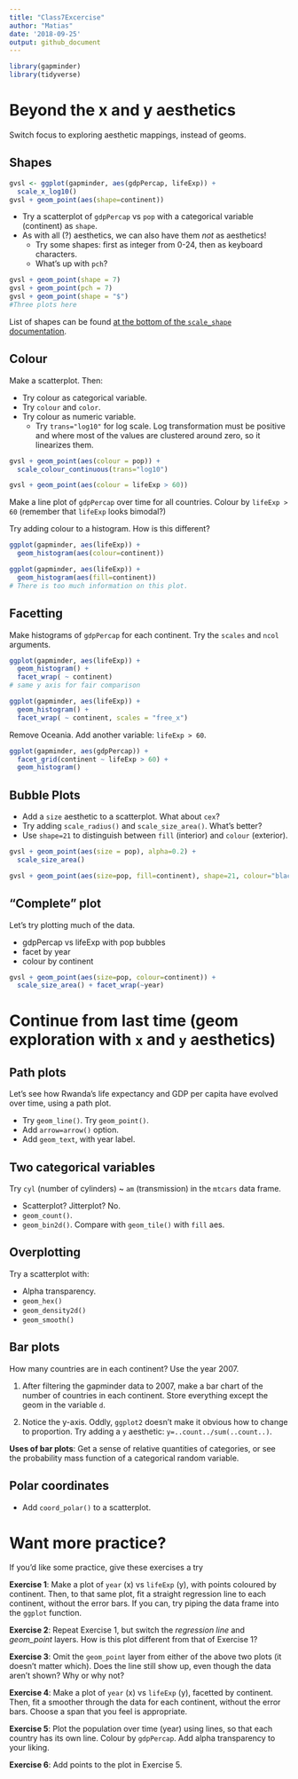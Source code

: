 ```yaml
---
title: "Class7Excercise"
author: "Matias"
date: '2018-09-25'
output: github_document
---
```


```r
library(gapminder)
library(tidyverse)
```

# Beyond the x and y aesthetics

Switch focus to exploring aesthetic mappings, instead of geoms. 

## Shapes

```r

gvsl <- ggplot(gapminder, aes(gdpPercap, lifeExp)) +
  scale_x_log10()
gvsl + geom_point(aes(shape=continent))

```


- Try a scatterplot of `gdpPercap` vs `pop` with a categorical variable (continent) as `shape`.
- As with all (?) aesthetics, we can also have them _not_ as aesthetics!
    - Try some shapes: first as integer from 0-24, then as keyboard characters.
    - What's up with `pch`?
    
```r

gvsl + geom_point(shape = 7)
gvsl + geom_point(pch = 7)
gvsl + geom_point(shape = "$")
#Three plots here

```
    

List of shapes can be found [at the bottom of the `scale_shape` documentation](https://ggplot2.tidyverse.org/reference/scale_shape.html).

## Colour

Make a scatterplot. Then:

- Try colour as categorical variable.
- Try `colour` and `color`. 
- Try colour as numeric variable.
    - Try `trans="log10"` for log scale.
    Log transformation must be positive and where most of the values are clustered around zero, so it linearizes them.

```r

gvsl + geom_point(aes(colour = pop)) +
  scale_colour_continuous(trans="log10")

```

```r

gvsl + geom_point(aes(colour = lifeExp > 60))

```


Make a line plot of `gdpPercap` over time for all countries. Colour by `lifeExp > 60` (remember that `lifeExp` looks bimodal?)


Try adding colour to a histogram. How is this different?

```r

ggplot(gapminder, aes(lifeExp)) +
  geom_histogram(aes(colour=continent))

```

```r

ggplot(gapminder, aes(lifeExp)) +
  geom_histogram(aes(fill=continent))
# There is too much information on this plot.

```


## Facetting

Make histograms of `gdpPercap` for each continent. Try the `scales` and `ncol` arguments. 

```r

ggplot(gapminder, aes(lifeExp)) +
  geom_histogram() +
  facet_wrap( ~ continent)
# same y axis for fair comparison

```


```r

ggplot(gapminder, aes(lifeExp)) +
  geom_histogram() +
  facet_wrap( ~ continent, scales = "free_x")

```


Remove Oceania. Add another variable: `lifeExp > 60`. 

```r

ggplot(gapminder, aes(gdpPercap)) +
  facet_grid(continent ~ lifeExp > 60) +
  geom_histogram()

```

## Bubble Plots

- Add a `size` aesthetic to a scatterplot. What about `cex`?
- Try adding `scale_radius()` and `scale_size_area()`. What's better?
- Use `shape=21` to distinguish between `fill` (interior) and `colour` (exterior).

```r

gvsl + geom_point(aes(size = pop), alpha=0.2) +
  scale_size_area()

```

```r

gvsl + geom_point(aes(size=pop, fill=continent), shape=21, colour="black", alpha=0.6)

```


## "Complete" plot

Let's try plotting much of the data.

- gdpPercap vs lifeExp with pop bubbles
- facet by year
- colour by continent

```r

gvsl + geom_point(aes(size=pop, colour=continent)) +
  scale_size_area() + facet_wrap(~year)

```


# Continue from last time (geom exploration with `x` and `y` aesthetics)

## Path plots

Let's see how Rwanda's life expectancy and GDP per capita have evolved over time, using a path plot.

- Try `geom_line()`. Try `geom_point()`.
- Add `arrow=arrow()` option.
- Add `geom_text`, with year label. 


## Two categorical variables

Try `cyl` (number of cylinders) ~ `am` (transmission) in the `mtcars` data frame.

- Scatterplot? Jitterplot? No.
- `geom_count()`.
- `geom_bin2d()`. Compare with `geom_tile()` with `fill` aes.

## Overplotting

Try a scatterplot with:

- Alpha transparency.
- `geom_hex()`
- `geom_density2d()`
- `geom_smooth()`


## Bar plots

How many countries are in each continent? Use the year 2007.

1. After filtering the gapminder data to 2007, make a bar chart of the number of countries in each continent. Store everything except the geom in the variable `d`.



2. Notice the y-axis. Oddly, `ggplot2` doesn't make it obvious how to change to proportion. Try adding a `y` aesthetic: `y=..count../sum(..count..)`.



__Uses of bar plots__: Get a sense of relative quantities of categories, or see the probability mass function of a categorical random variable.



## Polar coordinates

- Add `coord_polar()` to a scatterplot.


# Want more practice?

If you'd like some practice, give these exercises a try

__Exercise 1__: Make a plot of `year` (x) vs `lifeExp` (y), with points coloured by continent. Then, to that same plot, fit a straight regression line to each continent, without the error bars. If you can, try piping the data frame into the `ggplot` function.

__Exercise 2__: Repeat Exercise 1, but switch the _regression line_ and _geom\_point_ layers. How is this plot different from that of Exercise 1?

__Exercise 3__: Omit the `geom_point` layer from either of the above two plots (it doesn't matter which). Does the line still show up, even though the data aren't shown? Why or why not?

__Exercise 4__: Make a plot of `year` (x) vs `lifeExp` (y), facetted by continent. Then, fit a smoother through the data for each continent, without the error bars. Choose a span that you feel is appropriate.

__Exercise 5__: Plot the population over time (year) using lines, so that each country has its own line. Colour by `gdpPercap`. Add alpha transparency to your liking. 

__Exercise 6__: Add points to the plot in Exercise 5.